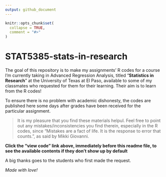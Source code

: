 ```yaml
---
output: github_document
---
```


<!-- README.md is generated from README.Rmd. Please edit that file -->

```r
knitr::opts_chunk$set(
  collapse = TRUE,
  comment = "#>"
)
```

# STAT5385-stats-in-research

<!-- badges: start -->
<!-- badges: end -->

The goal of this repository is to make my assignments' R codes for a course I'm currently taking in Advanced Regression Analysis, titled "**Statistics in Research**" at the University of Texas at El Paso,  available to some of my classmates who requested for them for their learning. Their aim is to learn from the R codes!


To ensure there is no problem with academic dishonesty, the codes are published here some days after grades have been received for the particular assignment.


> It is my pleasure that you find these materials helpul. Feel free to point out any mistakes/inconsistencies you find therein, especially in the R codes, since "Mistakes are a fact of life. It is the response to error that counts.", as said by Mikki Giovanni.

**Click the "view code" link above, immediately before this readme file, to see the available contents if they don't show up by default**

A big thanks goes to the students who first made the request.

*Made with love!*

